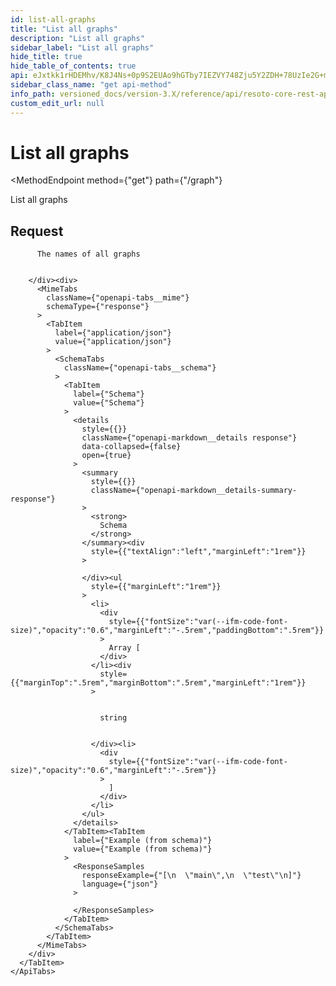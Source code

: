 ```yaml
---
id: list-all-graphs
title: "List all graphs"
description: "List all graphs"
sidebar_label: "List all graphs"
hide_title: true
hide_table_of_contents: true
api: eJxtkk1rHDEMhv/K8J4Ns+0p9S2EUAo9hGTby7IEZVY748Zju5Y2ZDH+78UzIe2G+mJbQh/vIxUojQK7w5gpTY8zBRp55qDYG2SWFIOwwBZ83mzadWAZskvqYoDFduIu0MzSxWNH3ndLGoHBEIO2NLaAUvJuoBbS/5IWVyDDxDO1l54Tw4JypjMMnPIs/9hFswsjqgG/0pw8t2ZncgEGyqLY13bMh8a+O9HLhmbWKR5gMbLCIJFOsOgXPwyE8wvnhqLglD0sJtUktu/LFEWrLSlmrTB4oezoya9Umm/FcqSTV1j4OJBfzNWgxVy6r75sNqi17g1cOMZFqdMmC/csUWN3EzN397cP2+767lurx1lWUT8/rTlFZ1ooNvT/FXsB452l8qv2yTd41awqyxuItwVoU18l7VDKEwn/yL7WZv594nyG3e3/Emi/ajAxHTgv5J75DIvrYeCkCyp/Wob7cQOa/PeBfL3dotY/iu7c8g==
sidebar_class_name: "get api-method"
info_path: versioned_docs/version-3.X/reference/api/resoto-core-rest-api
custom_edit_url: null
---
```



<h1
  className={"openapi__heading"}
>
  List all graphs
</h1>

<MethodEndpoint
  method={"get"}
  path={"/graph"}
>
  
</MethodEndpoint>

List all graphs

## Request

<div>
  <div>
    <ApiTabs
      label={undefined}
      id={undefined}
    >
      <TabItem
        label={"200"}
        value={"200"}
      >
        <div>
          
          
          The names of all graphs
          
          
        </div><div>
          <MimeTabs
            className={"openapi-tabs__mime"}
            schemaType={"response"}
          >
            <TabItem
              label={"application/json"}
              value={"application/json"}
            >
              <SchemaTabs
                className={"openapi-tabs__schema"}
              >
                <TabItem
                  label={"Schema"}
                  value={"Schema"}
                >
                  <details
                    style={{}}
                    className={"openapi-markdown__details response"}
                    data-collapsed={false}
                    open={true}
                  >
                    <summary
                      style={{}}
                      className={"openapi-markdown__details-summary-response"}
                    >
                      <strong>
                        Schema
                      </strong>
                    </summary><div
                      style={{"textAlign":"left","marginLeft":"1rem"}}
                    >
                      
                    </div><ul
                      style={{"marginLeft":"1rem"}}
                    >
                      <li>
                        <div
                          style={{"fontSize":"var(--ifm-code-font-size)","opacity":"0.6","marginLeft":"-.5rem","paddingBottom":".5rem"}}
                        >
                          Array [
                        </div>
                      </li><div
                        style={{"marginTop":".5rem","marginBottom":".5rem","marginLeft":"1rem"}}
                      >
                        
                        
                        string
                        
                        
                      </div><li>
                        <div
                          style={{"fontSize":"var(--ifm-code-font-size)","opacity":"0.6","marginLeft":"-.5rem"}}
                        >
                          ]
                        </div>
                      </li>
                    </ul>
                  </details>
                </TabItem><TabItem
                  label={"Example (from schema)"}
                  value={"Example (from schema)"}
                >
                  <ResponseSamples
                    responseExample={"[\n  \"main\",\n  \"test\"\n]"}
                    language={"json"}
                  >
                    
                  </ResponseSamples>
                </TabItem>
              </SchemaTabs>
            </TabItem>
          </MimeTabs>
        </div>
      </TabItem>
    </ApiTabs>
  </div>
</div>
